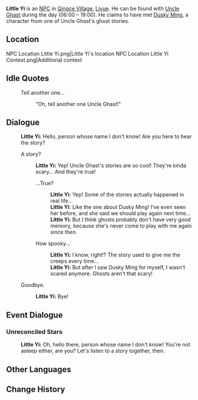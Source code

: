 {{Character Infobox
|image            = NPC Little Yi.png
|region           = Liyue
|type             = NPC
}}
'''Little Yi''' is an [[NPC]] in [[Qingce Village]], [[Liyue]]. He can be found with [[Uncle Ghast]] during the day (06:00 – 19:00). He claims to have met [[Dusky Ming]], a character from one of Uncle Ghast's ghost stories.

==Location==
<gallery>
NPC Location Little Yi.png|Little Yi's location
NPC Location Little Yi Context.png|Additional context
</gallery>
<!-- 
==Profile==
''(To be added.)''

===Personality===
''(To be added.)''

===Appearance===
''(To be added.)''
 -->
==Idle Quotes==
{{Dialogue start}}
: {{DIcon|Idle}} Tell another one...
:: {{A|VO Little Yi 01.ogg}} "Oh, tell another one Uncle Ghast!"
{{Dialogue end}}

==Dialogue==
{{Dialogue start}}
:'''Little Yi:''' Hello, person whose name I don't know! Are you here to hear the story?
:{{DIcon}} A story?
::'''Little Yi:''' Yep! Uncle Ghast's stories are so cool! They're kinda scary... And they're true!
::{{DIcon}} ...True?
:::'''Little Yi:''' Yep! Some of the stories actually happened in real life...
:::'''Little Yi:''' Like the one about Dusky Ming! I've even seen her before, and she said we should play again next time...
:::'''Little Yi:''' But I think ghosts probably don't have very good memory, because she's never come to play with me again since then.
::{{DIcon}} How spooky...
:::'''Little Yi:''' I know, right!? The story used to give me the creeps every time...
:::'''Little Yi:''' But after I saw Dusky Ming for myself, I wasn't scared anymore. Ghosts aren't that scary!
:{{DIcon}} Goodbye.
::'''Little Yi:''' Bye!
{{Dialogue end}}

==Event Dialogue==
===Unreconciled Stars===
{{Dialogue start}}
:'''Little Yi:''' Oh, hello there, person whose name I don't know! You're not asleep either, are you? Let's listen to a story together, then.
{{Dialogue end}}

==Other Languages==
{{Other Languages
|default_hidden = 1
|en      = Little Yi
|zhs     = 阿义
|zhs_rm  = Ā Yì
|zht     = 阿義
|zht_rm  = Ā Yì
|ja      = 阿義
|ja_rm   = A Gi{{Assumed}}
|ko      = {{tt|아차|阿叉}}
|ko_rm   = Acha
|es      = Pequeño Yi
|fr      = Petit Yi
|ru      = Маленький И
|th      = เจ้าหนู Yi
|th_rm   = Chao nu  Yi
|vi      = Bé Yi
|de      = Kleiner Yi
|id      = Little Yi
|pt      = Pequeno Yi
|tr      = Minik Yi
|it      = Piccolo Yi
}}

==Change History==
{{Change History|1.0}}